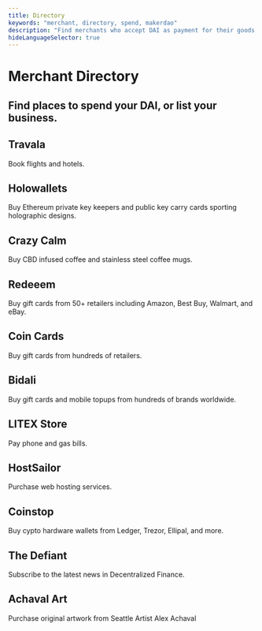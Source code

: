 ```yaml
---
title: Directory
keywords: "merchant, directory, spend, makerdao"
description: "Find merchants who accept DAI as payment for their goods and services."
hideLanguageSelector: true
---
```


# Merchant Directory

## Find places to spend your DAI, or <Link to="/funding/merchant-directory/accept"> list your business.</Link>

<Tout>


<Box>


## <Link to="https://www.travala.com/">Travala</Link>

<List>Book flights and hotels.</List>

</Box>


<Box>


## <Link to="https://holowallets.io/">Holowallets</Link>

<List>
  Buy Ethereum private key keepers and public key carry cards sporting
  holographic designs.
</List>

</Box>


<Box>


## <Link to="https://www.crazycalm.co/">Crazy Calm</Link>

<List>Buy CBD infused coffee and stainless steel coffee mugs.</List>

</Box>


<Box>


## <Link to="https://www.redeeem.com/">Redeeem</Link>

<List>
  Buy gift cards from 50+ retailers including Amazon, Best Buy, Walmart, and
  eBay.
</List>

</Box>


<Box>


## <Link to="https://coincards.com/">Coin Cards</Link>

<List>Buy gift cards from hundreds of retailers.</List>

</Box>


<Box>


## <Link to="https://giftcards.bidali.com/">Bidali</Link>

<List>Buy gift cards and mobile topups from hundreds of brands worldwide.</List>

</Box>


<Box>


## <Link to="https://litex.store/#/shop/">LITEX Store</Link>

<List>Pay phone and gas bills.</List>

</Box>


<Box>


## <Link to="https://hostsailor.com/">HostSailor</Link>

<List>Purchase web hosting services.</List>

</Box>


<Box>


## <Link to="https://coinstop.io/">Coinstop</Link>

<List>Buy cypto hardware wallets from Ledger, Trezor, Ellipal, and more.</List>

</Box>


<Box>


## <Link to="https://thedefiant.substack.com/">The Defiant</Link>

<List>Subscribe to the latest news in Decentralized Finance.</List>

</Box>


<Box>


## <Link to="https://www.achavalart.com/">Achaval Art</Link>

<List>Purchase original artwork from Seattle Artist Alex Achaval</List>

</Box>


</Tout>

